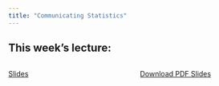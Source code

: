 ```yaml
---
title: "Communicating Statistics"
---
```


## This week's lecture:

::: {.columns}
::: {.column width="50%"}
[Slides](lecture.html){.btn .btn-outline-primary .btn role="button" data-toggle="tooltip" title="Click the button to view the slides online."}
::::

::: {.column width="50%"}
<a class="btn btn-outline-primary" role="button" href="lecture.pdf"
   download="WeekNew-slides.pdf">
  Download PDF Slides
</a>
::::
::::
